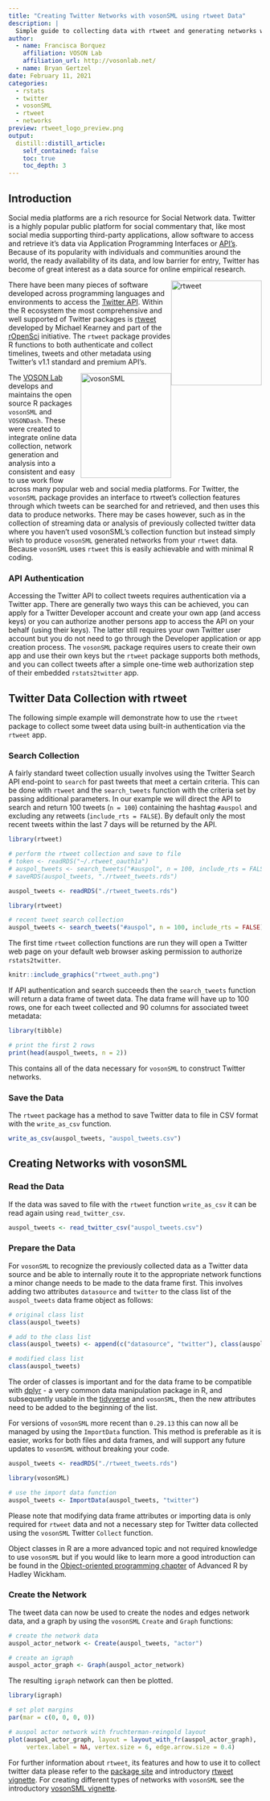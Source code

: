 ```yaml
---
title: "Creating Twitter Networks with vosonSML using rtweet Data"
description: |
  Simple guide to collecting data with rtweet and generating networks with vosonSML.
author:
  - name: Francisca Borquez
    affiliation: VOSON Lab
    affiliation_url: http://vosonlab.net/
  - name: Bryan Gertzel
date: February 11, 2021
categories:
  - rstats
  - twitter  
  - vosonSML
  - rtweet
  - networks
preview: rtweet_logo_preview.png
output:
  distill::distill_article:
    self_contained: false
    toc: true
    toc_depth: 3
---
```


## Introduction

Social media platforms are a rich resource for Social Network data. Twitter is a highly popular public platform for social commentary that, like most social media supporting third-party applications, allow software to access and retrieve it's data via Application Programming Interfaces or [API's](https://en.wikipedia.org/wiki/API). Because of its popularity with individuals and communities around the world, the ready availability of its data, and low barrier for entry, Twitter has become of great interest as a data source for online empirical research.

![rtweet](rtweet_logo.png){ style='float:right;width:180px !important;height:208px !important;' }There have been many pieces of software developed across programming languages and environments to access the [Twitter API](https://developer.twitter.com/en/products/twitter-api). Within the R ecosystem the most comprehensive and well supported of Twitter packages is [rtweet](https://cran.r-project.org/web/packages/rtweet) developed by Michael Kearney and part of the [rOpenSci](https://ropensci.org/) initiative. The `rtweet` package provides R functions to both authenticate and collect timelines, tweets and other metadata using Twitter's v1.1 standard and premium API's.

![vosonSML](vsml_logo.png){ style='float:right;width:180px !important;height:208px !important;' }The [VOSON Lab](http://vosonlab.net) develops and maintains the open source R packages `vosonSML` and `VOSONDash`. These were created to integrate online data collection, network generation and analysis into a consistent and easy to use work flow across many popular web and social media platforms. For Twitter, the `vosonSML` package provides an interface to rtweet's collection features through which tweets can be searched for and retrieved, and then uses this data to produce networks. There may be cases however, such as in the collection of streaming data or analysis of previously collected twitter data where you haven't used vosonSML's collection function but instead simply wish to produce `vosonSML` generated networks from your `rtweet` data. Because `vosonSML` uses `rtweet` this is easily achievable and with minimal R coding.

### API Authentication
Accessing the Twitter API to collect tweets requires authentication via a Twitter app. There are generally two ways this can be achieved, you can apply for a Twitter Developer account and create your own app (and access keys) or you can authorize another persons app to access the API on your behalf (using their keys). The latter still requires your own Twitter user account but you do not need to go through the Developer application or app creation process. The `vosonSML` package requires users to create their own app and use their own keys but the `rtweet` package supports both methods, and you can collect tweets after a simple one-time web authorization step of their embedded `rstats2twitter` app.

## Twitter Data Collection with rtweet

The following simple example will demonstrate how to use the `rtweet` package to collect some tweet data using built-in authentication via the `rtweet` app.

### Search Collection

A fairly standard tweet collection usually involves using the Twitter Search API end-point to `search` for past tweets that meet a certain criteria. This can be done with `rtweet` and the `search_tweets` function with the criteria set by passing additional parameters. In our example we will direct the API to search and return 100 tweets (`n = 100`) containing the hashtag `#auspol` and excluding any retweets (`include_rts = FALSE`). By default only the most recent tweets within the last 7 days will be returned by the API.

```r
library(rtweet)

# perform the rtweet collection and save to file
# token <- readRDS("~/.rtweet_oauth1a")
# auspol_tweets <- search_tweets("#auspol", n = 100, include_rts = FALSE, token = token)
# saveRDS(auspol_tweets, "./rtweet_tweets.rds")

auspol_tweets <- readRDS("./rtweet_tweets.rds")
```
```r
library(rtweet)

# recent tweet search collection
auspol_tweets <- search_tweets("#auspol", n = 100, include_rts = FALSE)
```
The first time `rtweet` collection functions are run they will open a Twitter web page on your default web browser asking permission to authorize `rstats2twitter`.

```r
knitr::include_graphics("rtweet_auth.png")
```

If API authentication and search succeeds then the `search_tweets` function will return a data frame of tweet data. The data frame will have up to 100 rows, one for each tweet collected and 90 columns for associated tweet metadata:

```r
library(tibble)

# print the first 2 rows
print(head(auspol_tweets, n = 2))
```
This contains all of the data necessary for `vosonSML` to construct Twitter networks.

### Save the Data

The `rtweet` package has a method to save Twitter data to file in CSV format with the `write_as_csv` function.

```r
write_as_csv(auspol_tweets, "auspol_tweets.csv")
```

## Creating Networks with vosonSML

### Read the Data

If the data was saved to file with the `rtweet` function `write_as_csv` it can be read again using `read_twitter_csv`.

```r
auspol_tweets <- read_twitter_csv("auspol_tweets.csv")
```

### Prepare the Data

For `vosonSML` to recognize the previously collected data as a Twitter data source and be able to internally route it to the appropriate network functions a minor change needs to be made to the data frame first. This involves adding two attributes `datasource` and `twitter` to the class list of the `auspol_tweets` data frame object as follows:

```r
# original class list
class(auspol_tweets)

# add to the class list
class(auspol_tweets) <- append(c("datasource", "twitter"), class(auspol_tweets))

# modified class list
class(auspol_tweets)
```

The order of classes is important and for the data frame to be compatible with [dplyr](https://dplyr.tidyverse.org/) - a very common data manipulation package in R, and subsequently usable in the [tidyverse](https://www.tidyverse.org/) and `vosonSML`, then the new attributes need to be added to the beginning of the list.

For versions of `vosonSML` more recent than `0.29.13` this can now all be managed by using the `ImportData` function. This method is preferable as it is easier, works for both files and data frames, and will support any future updates to `vosonSML` without breaking your code.

```r
auspol_tweets <- readRDS("./rtweet_tweets.rds")
```
```r
library(vosonSML)

# use the import data function
auspol_tweets <- ImportData(auspol_tweets, "twitter")
```

Please note that modifying data frame attributes or importing data is only required for `rtweet` data and not a necessary step for Twitter data collected using the `vosonSML` Twitter `Collect` function. 

Object classes in R are a more advanced topic and not required knowledge to use `vosonSML` but if you would like to learn more a good introduction can be found in the [Object-oriented programming chapter](https://adv-r.hadley.nz/oo.html) of Advanced R by Hadley Wickham.

### Create the Network

The tweet data can now be used to create the nodes and edges network data, and a graph by using the `vosonSML` `Create` and `Graph` functions:

```r
# create the network data
auspol_actor_network <- Create(auspol_tweets, "actor")
```

```r
# create an igraph
auspol_actor_graph <- Graph(auspol_actor_network)
```

The resulting `igraph` network can then be plotted.

```r
library(igraph)

# set plot margins
par(mar = c(0, 0, 0, 0))

# auspol actor network with fruchterman-reingold layout
plot(auspol_actor_graph, layout = layout_with_fr(auspol_actor_graph),
     vertex.label = NA, vertex.size = 6, edge.arrow.size = 0.4)
```

For further information about `rtweet`, its features and how to use it to collect twitter data please refer to the [package site](https://github.com/ropensci/rtweet) and introductory [rtweet vignette](https://cran.r-project.org/web/packages/rtweet/vignettes/intro.html). For creating different types of networks with `vosonSML` see the introductory [vosonSML vignette](https://cran.r-project.org/web/packages/vosonSML/vignettes/Intro-to-vosonSML.html). 
